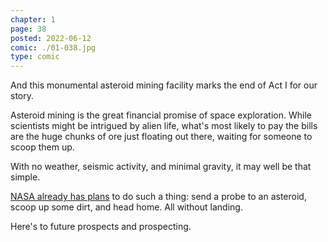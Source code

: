 ```yaml
---
chapter: 1
page: 38
posted: 2022-06-12
comic: ./01-038.jpg
type: comic
---
```


And this monumental asteroid mining facility marks the end of Act I for our story.

Asteroid mining is the great financial promise of space exploration. While scientists might be intrigued by alien life, what's most likely to pay the bills are the huge chunks of ore just floating out there, waiting for someone to scoop them up.

With no weather, seismic activity, and minimal gravity, it may well be that simple.

[NASA already has plans](http://www.cbsnews.com/stories/2011/08/16/scitech/main20093107.shtml?tag=mncol%3Blst%3B1) to do such a thing: send a probe to an asteroid, scoop up some dirt, and head home. All without landing.

Here's to future prospects and prospecting.
